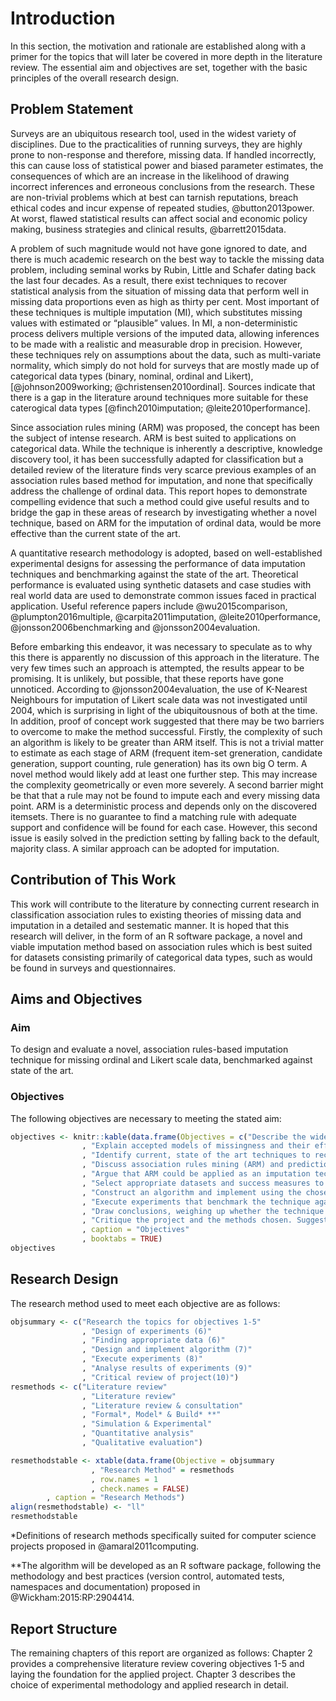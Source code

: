 # Introduction

In this section, the motivation and rationale are established along with a primer for the topics that will later be covered in more depth in the literature review. The essential aim and objectives are set, together with the basic principles of the overall research design.

## Problem Statement

Surveys are an ubiquitous research tool, used in the widest variety of disciplines. Due to the practicalities of running surveys, they are highly prone to non-response and therefore, missing data. If handled incorrectly, this can cause loss of statistical power and biased parameter estimates, the consequences of which are an increase in the likelihood of drawing incorrect inferences and erroneous conclusions from the research. These are non-trivial problems which at best can tarnish reputations, breach ethical codes and incur expense of repeated studies, @button2013power. At worst, flawed statistical results can affect social and economic policy making, business strategies and clinical results, @barrett2015data. 

A problem of such magnitude would not have gone ignored to date, and there is much academic research on the best way to tackle the missing data problem, including seminal works by Rubin, Little and Schafer dating back the last four decades. As a result, there exist techniques to recover statistical analysis from the situation of missing data that perform well in missing data proportions even as high as thirty per cent. Most important of these techniques is multiple imputation (MI), which substitutes missing values with estimated or "plausible" values. In MI, a non-deterministic process delivers multiple versions of the imputed data, allowing inferences to be made with a realistic and measurable drop in precision. However, these techniques rely on assumptions about the data, such as multi-variate normality, which simply do not hold for surveys that are mostly made up of categorical data types (binary, nominal, ordinal and Likert), [@johnson2009working; @christensen2010ordinal]. Sources indicate that there is a gap in the literature around techniques more suitable for these caterogical data types [@finch2010imputation; @leite2010performance].

Since association rules mining (ARM) was proposed, the concept has been the subject of intense research. ARM is best suited to applications on categorical data. While the technique is inherently a descriptive, knowledge discovery tool, it has been successfully adapted for classification but a detailed review of the literature finds very scarce previous examples of an association rules based method for imputation, and none that specifically address the challenge of ordinal data. This report hopes to demonstrate compelling evidence that such a method could give useful results and to bridge the gap in these areas of research by investigating whether a novel technique, based on ARM for the imputation of ordinal data, would be more effective than the current state of the art. 

A quantitative research methodology is adopted, based on well-established experimental designs for assessing the performance of data imputation techniques and benchmarking against the state of the art. Theoretical performance is evaluated using synthetic datasets and case studies with real world data are used to demonstrate common issues faced in practical application. Useful reference papers include @wu2015comparison, @plumpton2016multiple, @carpita2011imputation, @leite2010performance, @jonsson2006benchmarking and @jonsson2004evaluation.

Before embarking this endeavor, it was necessary to speculate as to why this there is apparently no discussion of this approach in the literature. The very few times such an approach is attempted, the results appear to be promising. It is unlikely, but possible, that these reports have gone unnoticed. According to @jonsson2004evaluation, the use of K-Nearest Neighbours for imputation of Likert scale data was not investigated until 2004, which is surprising in light of the ubiquitousnous of both at the time. In addition, proof of concept work suggested that there may be two barriers to overcome to make the method successful. Firstly, the complexity of such an algorithm is likely to be greater than ARM itself. This is not a trivial matter to estimate as each stage of ARM (frequent item-set greneration, candidate generation, support counting, rule generation) has its own big O term. A novel method would likely add at least one further step. This may increase the complexity geometrically or even more severely. A second barrier might be that that a rule may not be found to impute each and every missing data point. ARM is a deterministic process and depends only on the discovered itemsets. There is no guarantee to find a matching rule with adequate support and confidence will be found for each case. However, this second issue is easily solved in the prediction setting by falling back to the default, majority class. A similar approach can be adopted for imputation.

## Contribution of This Work

This work will contribute to the literature by connecting current research in classification association rules to existing theories of missing data and imputation in a detailed and sestematic manner. It is hoped that this research will deliver, in the form of an R software package, a novel and viable imputation method based on association rules which is best suited for datasets consisting primarily of categorical data types, such as would be found in surveys and questionnaires. 

## Aims and Objectives

### Aim

To design and evaluate a novel, association rules-based imputation technique for missing ordinal and Likert scale data, benchmarked against state of the art.

### Objectives

The following objectives are necessary to meeting the stated aim:

```r
objectives <- knitr::kable(data.frame(Objectives = c("Describe the widespread use, of surveys and the types of data collected."
                , "Explain accepted models of missingness and their effect on survey data."
                , "Identify current, state of the art techniques to recover from missing data."
                , "Discuss association rules mining (ARM) and prediction/classification with association rules."
                , "Argue that ARM could be applied as an imputation technique."
                , "Select appropriate datasets and success measures to evaluate a novel technique."
                , "Construct an algorithm and implement using the chosen programming environment."
                , "Execute experiments that benchmark the technique against and appraise the results."
                , "Draw conclusions, weighing up whether the technique performs better than state of the art."
                , "Critique the project and the methods chosen. Suggest avenues for further research."))
                , caption = "Objectives"
                , booktabs = TRUE)
objectives
```

## Research Design

The research method used to meet each objective are as follows:

```r
objsummary <- c("Research the topics for objectives 1-5"
                , "Design of experiments (6)"
                , "Finding appropriate data (6)"
                , "Design and implement algorithm (7)"
                , "Execute experiments (8)"
                , "Analyse results of experiments (9)"
                , "Critical review of project(10)")
resmethods <- c("Literature review"
                , "Literature review"
                , "Literature review & consultation"
                , "Formal*, Model* & Build* **"
                , "Simulation & Experimental"
                , "Quantitative analysis"
                , "Qualitative evaluation")

resmethodstable <- xtable(data.frame(Objective = objsummary
                  , "Research Method" = resmethods
                  , row.names = 1
                  , check.names = FALSE)
        , caption = "Research Methods")
align(resmethodstable) <- "ll"
resmethodstable
```

*Definitions of research methods specifically suited for computer science projects proposed in @amaral2011computing.

**The algorithm will be developed as an R software package, following the methodology and best practices (version control, automated tests, namespaces and documentation) proposed in @Wickham:2015:RP:2904414.

## Report Structure

The remaining chapters of this report are organized as follows: Chapter 2 provides a comprehensive literature review covering objectives 1-5 and laying the foundation for the applied project. Chapter 3 describes the choice of experimental methodology and applied research in detail.